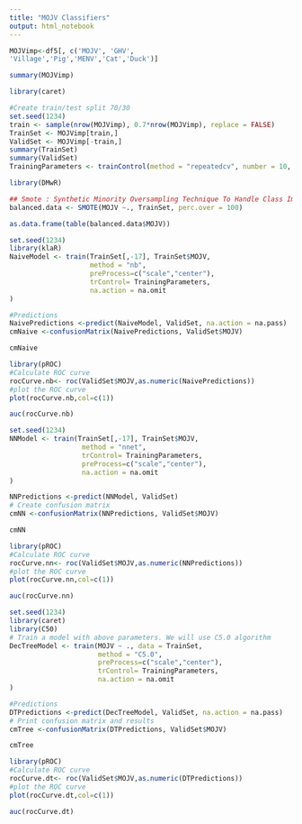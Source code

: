 ---
title: "MOJV Classifiers"
output: html_notebook
---

```{r}
MOJVimp<-df5[, c('MOJV', 'GHV',
'Village','Pig','MENV','Cat','Duck')]
```


```{r}
summary(MOJVimp)
```
```{r}
library(caret)
```

```{r}
#Create train/test split 70/30
set.seed(1234)
train <- sample(nrow(MOJVimp), 0.7*nrow(MOJVimp), replace = FALSE)
TrainSet <- MOJVimp[train,]
ValidSet <- MOJVimp[-train,]
summary(TrainSet)
summary(ValidSet)
TrainingParameters <- trainControl(method = "repeatedcv", number = 10, repeats=10)
```
```{r}
library(DMwR)

## Smote : Synthetic Minority Oversampling Technique To Handle Class Imbalance In Binary Classification; code below puts it at 1:1 balance
balanced.data <- SMOTE(MOJV ~., TrainSet, perc.over = 100)

as.data.frame(table(balanced.data$MOJV))
```

```{r}
set.seed(1234)
library(klaR)
NaiveModel <- train(TrainSet[,-17], TrainSet$MOJV, 
                    method = "nb",
                    preProcess=c("scale","center"),
                    trControl= TrainingParameters,
                    na.action = na.omit
)

#Predictions
NaivePredictions <-predict(NaiveModel, ValidSet, na.action = na.pass)
cmNaive <-confusionMatrix(NaivePredictions, ValidSet$MOJV)
```
```{r}
cmNaive
```
```{r}
library(pROC)
#Calculate ROC curve
rocCurve.nb<- roc(ValidSet$MOJV,as.numeric(NaivePredictions))
#plot the ROC curve
plot(rocCurve.nb,col=c(1))
```

```{r}
auc(rocCurve.nb)
```





```{r}
set.seed(1234)
NNModel <- train(TrainSet[,-17], TrainSet$MOJV,
                  method = "nnet",
                  trControl= TrainingParameters,
                  preProcess=c("scale","center"),
                  na.action = na.omit
)

NNPredictions <-predict(NNModel, ValidSet)
# Create confusion matrix
cmNN <-confusionMatrix(NNPredictions, ValidSet$MOJV)
```
```{r}
cmNN
```


```{r}
library(pROC)
#Calculate ROC curve
rocCurve.nn<- roc(ValidSet$MOJV,as.numeric(NNPredictions))
#plot the ROC curve
plot(rocCurve.nn,col=c(1))
```
```{r}
auc(rocCurve.nn)
```



```{r}

set.seed(1234)
library(caret)
library(C50)
# Train a model with above parameters. We will use C5.0 algorithm
DecTreeModel <- train(MOJV ~ ., data = TrainSet, 
                      method = "C5.0",
                      preProcess=c("scale","center"),
                      trControl= TrainingParameters,
                      na.action = na.omit
)

#Predictions
DTPredictions <-predict(DecTreeModel, ValidSet, na.action = na.pass)
# Print confusion matrix and results
cmTree <-confusionMatrix(DTPredictions, ValidSet$MOJV)
```
```{r}
cmTree
```
```{r}
library(pROC)
#Calculate ROC curve
rocCurve.dt<- roc(ValidSet$MOJV,as.numeric(DTPredictions))
#plot the ROC curve
plot(rocCurve.dt,col=c(1))
```
```{r}
auc(rocCurve.dt)
```

